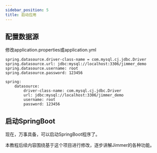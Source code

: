 ```yaml
---
sidebar_position: 5
title: 启动应用
---
```



## 配置数据源

修改application.properties或application.yml

<Tabs groupId="springBoot">
<TabItem value="properties" label="application.properties">

```
spring.datasource.driver-class-name = com.mysql.cj.jdbc.Driver
spring.datasource.url: jdbc:mysql://localhost:3306/jimmer_demo
spring.datasource.username: root
spring.datasource.password: 123456
```

</TabItem>
<TabItem value="maven" label="application.yml">

```
spring:
    datasource:
        driver-class-name: com.mysql.cj.jdbc.Driver
        url: jdbc:mysql://localhost:3306/jimmer_demo
        username: root
        password: 123456
```

</TabItem>
</Tabs>

## 启动SpringBoot

现在，万事具备，可以启动SpringBoot程序了。

本教程后续内容围绕基于这个项目进行修改，逐步讲解Jimmer的各种功能。